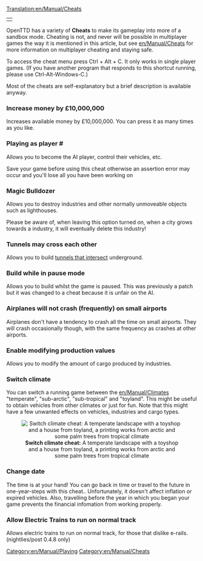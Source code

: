 [[Translation:en/Manual/Cheats]]
{{en/Manual/Navigation}}
{| width="75%"
|style="background:none; border:0px"|{{en/Warning| By using cheats, you betray your fellow competitors. Keep in mind that such a disgrace will be remembered for eternity.}}
|}

OpenTTD has a variety of '''Cheats''' to make its gameplay into more of a sandbox mode. Cheating is not, and never will be possible in multiplayer games the way it is mentioned in this article, but see [[en/Manual/Cheats]] for more information on multiplayer cheating and staying safe.


To access the cheat menu press Ctrl + Alt + C. It only works in single player games.
(If you have another program that responds to this shortcut running, please use Ctrl-Alt-Windows-C.)


Most of the cheats are self-explanatory but a brief description is available anyway.

===Increase money by £10,000,000===
Increases available money by £10,000,000. You can press it as many times as you like.

===Playing as player #===
Allows you to become the AI player, control their vehicles, etc.

Save your game before using this cheat otherwise an assertion error may occur and you'll lose all you have been working on

===Magic Bulldozer===
Allows you to destroy industries and other normally unmoveable objects such as lighthouses.

Please be aware of, when leaving this option turned on, when a city grows towards a industry, it will eventually delete this industry!

===Tunnels may cross each other===
Allows you to build [[en/Archive/Manual/Crossing tunnels|tunnels that intersect]] underground.

===Build while in pause mode===
Allows you to build whilst the game is paused. This was previously a patch but it was changed to a cheat because it is unfair on the AI.

===Airplanes will not crash (frequently) on small airports===
Airplanes don't have a tendency to crash all the time on small airports. They will crash occasionally though, with the same frequency as crashes at other airports.

===Enable modifying production values===
Allows you to modify the amount of cargo produced by industries.

===Switch climate===
You can switch a running game between the [[en/Manual/Climates]] "temperate", "sub-arctic", "sub-tropical" and "toyland". This might be useful to obtain vehicles from other climates or just for fun. Note that this might have a few unwanted effects on vehicles, industries and cargo types.

<center>[[File:en/Manual/Switch climate.png|center|frame|'''Switch climate cheat:''' A temperate landscape with a toyshop and a house from toyland, a printing works from arctic and some palm trees from tropical climate]]</center>


===Change date===
The time is at your hand! You can go back in time or travel to the future in one-year-steps with this cheat.. Unfortunately, it doesn't affect inflation or expired vehicles. Also, travelling before the year in which you began your game prevents the financial infomation from working properly.

===Allow Electric Trains to run on normal track===
Allows electric trains to run on normal track, for those that dislike e-rails. (nightlies/post 0.4.8 only)

[[Category:en/Manual/Playing]]
[[Category:en/Manual/Cheats]]